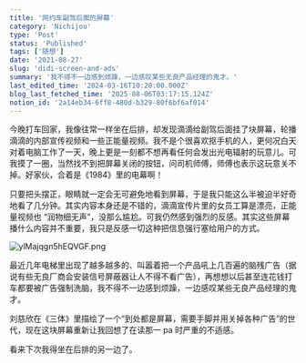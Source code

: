 ```yaml
---
title: '网约车副驾后面的屏幕'
category: 'Nichijou'
type: 'Post'
status: 'Published'
tags: ['随想']
date: '2021-08-27'
slug: 'didi-screen-and-ads'
summary: '我不得不一边感到烦躁，一边感叹某些无良产品经理的鬼才。'
last_edited_time: '2024-03-16T10:20:00.000Z'
blog_last_fetched_time: '2025-08-06T03:17:15.124Z'
notion_id: '2a14eb34-6ff8-480d-b329-80f6bf6af014'
---
```


今晚打车回家，我像往常一样坐在后排，却发现滴滴给副驾后面挂了块屏幕，轮播滴滴的内部宣传视频和一些正能量视频。我不是个很喜欢抠手机的人，更何况白天对着电脑工作了一天，晚上更是一刻都不想再看任何会发出光电辐射的玩意儿。可我摸了一圈，当然找不到把屏幕关闭的按钮，问司机师傅，师傅也表示这玩意关不掉。好家伙，合着是《1984》里的电幕啊！

只要把头摆正，眼睛就一定会无可避免地看到屏幕，于是我只能这么半被迫半好奇地看了几分钟。其实内容本身还是不错的，滴滴宣传片里的女员工算是漂亮，正能量视频也 “润物细无声”，没那么尴尬。可我仍然感到强烈的反感。其实这些屏幕播什么内容并不重要，我只是反感一切这种把信息强行塞给用户的方式。

![ylMajqgn5hEQVGF.png](https://cdn.sa.net/2024/03/16/ylMajqgn5hEQVGF.png)

最近几年电梯里出现了越多越多的、叫嚣着把一个产品吼上几百遍的脑残广告（据说有些无良厂商会安装信号屏蔽器让人不得不看广告），再想想以后甚至连花钱打车都要被广告强制洗脑，我不得不一边感到烦躁，一边感叹某些无良产品经理的鬼才。

刘慈欣在《三体》里描绘了一个“到处都是屏幕，需要手脚并用关掉各种广告”的世代，现在这块屏幕重新让我回想了在读那一 pa 时严重的不适感。

看来下次我得坐在后排的另一边了。

